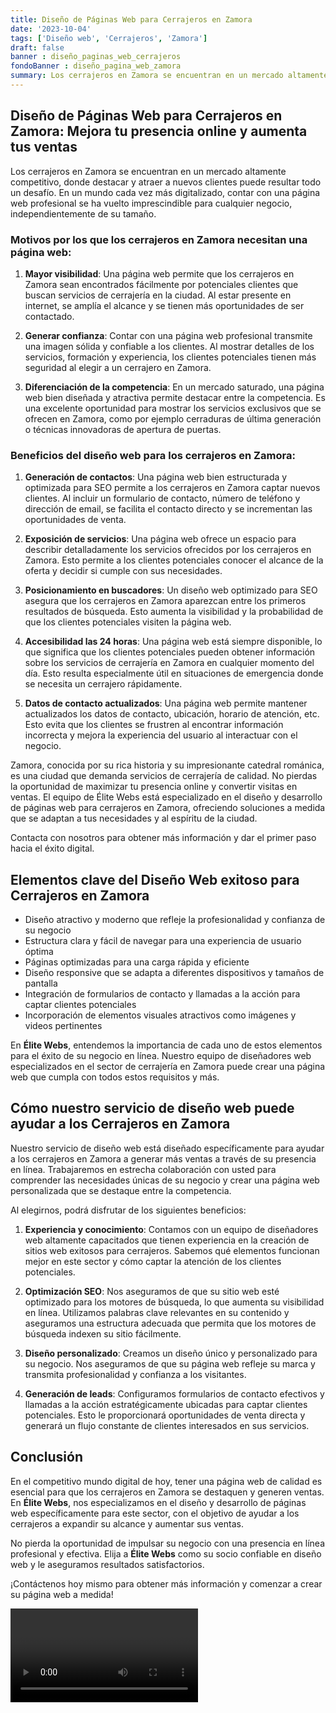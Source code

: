 ```yaml
---
title: Diseño de Páginas Web para Cerrajeros en Zamora
date: '2023-10-04'
tags: ['Diseño web', 'Cerrajeros', 'Zamora']
draft: false
banner : diseño_paginas_web_cerrajeros
fondoBanner : diseño_pagina_web_zamora
summary: Los cerrajeros en Zamora se encuentran en un mercado altamente competitivo, donde destacar y atraer a nuevos clientes puede resultar todo un desafío. En un mundo cada vez más digitalizado, contar con una página web profesional se ha vuelto imprescindible para cualquier negocio, independientemente de su tamaño.
---
```


## Diseño de Páginas Web para Cerrajeros en Zamora: Mejora tu presencia online y aumenta tus ventas

Los cerrajeros en Zamora se encuentran en un mercado altamente competitivo, donde destacar y atraer a nuevos clientes puede resultar todo un desafío. En un mundo cada vez más digitalizado, contar con una página web profesional se ha vuelto imprescindible para cualquier negocio, independientemente de su tamaño.

### Motivos por los que los cerrajeros en Zamora necesitan una página web:

1. **Mayor visibilidad**: Una página web permite que los cerrajeros en Zamora sean encontrados fácilmente por potenciales clientes que buscan servicios de cerrajería en la ciudad. Al estar presente en internet, se amplía el alcance y se tienen más oportunidades de ser contactado.

2. **Generar confianza**: Contar con una página web profesional transmite una imagen sólida y confiable a los clientes. Al mostrar detalles de los servicios, formación y experiencia, los clientes potenciales tienen más seguridad al elegir a un cerrajero en Zamora.

3. **Diferenciación de la competencia**: En un mercado saturado, una página web bien diseñada y atractiva permite destacar entre la competencia. Es una excelente oportunidad para mostrar los servicios exclusivos que se ofrecen en Zamora, como por ejemplo cerraduras de última generación o técnicas innovadoras de apertura de puertas.

### Beneficios del diseño web para los cerrajeros en Zamora:

1. **Generación de contactos**: Una página web bien estructurada y optimizada para SEO permite a los cerrajeros en Zamora captar nuevos clientes. Al incluir un formulario de contacto, número de teléfono y dirección de email, se facilita el contacto directo y se incrementan las oportunidades de venta.

2. **Exposición de servicios**: Una página web ofrece un espacio para describir detalladamente los servicios ofrecidos por los cerrajeros en Zamora. Esto permite a los clientes potenciales conocer el alcance de la oferta y decidir si cumple con sus necesidades.

3. **Posicionamiento en buscadores**: Un diseño web optimizado para SEO asegura que los cerrajeros en Zamora aparezcan entre los primeros resultados de búsqueda. Esto aumenta la visibilidad y la probabilidad de que los clientes potenciales visiten la página web.

4. **Accesibilidad las 24 horas**: Una página web está siempre disponible, lo que significa que los clientes potenciales pueden obtener información sobre los servicios de cerrajería en Zamora en cualquier momento del día. Esto resulta especialmente útil en situaciones de emergencia donde se necesita un cerrajero rápidamente.

5. **Datos de contacto actualizados**: Una página web permite mantener actualizados los datos de contacto, ubicación, horario de atención, etc. Esto evita que los clientes se frustren al encontrar información incorrecta y mejora la experiencia del usuario al interactuar con el negocio.

Zamora, conocida por su rica historia y su impresionante catedral románica, es una ciudad que demanda servicios de cerrajería de calidad. No pierdas la oportunidad de maximizar tu presencia online y convertir visitas en ventas. El equipo de Élite Webs está especializado en el diseño y desarrollo de páginas web para cerrajeros en Zamora, ofreciendo soluciones a medida que se adaptan a tus necesidades y al espíritu de la ciudad.

Contacta con nosotros para obtener más información y dar el primer paso hacia el éxito digital.

<GifSeo />

<Cta />

## Elementos clave del Diseño Web exitoso para Cerrajeros en Zamora

- Diseño atractivo y moderno que refleje la profesionalidad y confianza de su negocio
- Estructura clara y fácil de navegar para una experiencia de usuario óptima
- Páginas optimizadas para una carga rápida y eficiente
- Diseño responsive que se adapta a diferentes dispositivos y tamaños de pantalla
- Integración de formularios de contacto y llamadas a la acción para captar clientes potenciales
- Incorporación de elementos visuales atractivos como imágenes y videos pertinentes

En **Élite Webs**, entendemos la importancia de cada uno de estos elementos para el éxito de su negocio en línea. Nuestro equipo de diseñadores web especializados en el sector de cerrajería en Zamora puede crear una página web que cumpla con todos estos requisitos y más.

## Cómo nuestro servicio de diseño web puede ayudar a los Cerrajeros en Zamora

Nuestro servicio de diseño web está diseñado específicamente para ayudar a los cerrajeros en Zamora a generar más ventas a través de su presencia en línea. Trabajaremos en estrecha colaboración con usted para comprender las necesidades únicas de su negocio y crear una página web personalizada que se destaque entre la competencia.

Al elegirnos, podrá disfrutar de los siguientes beneficios:

1. **Experiencia y conocimiento**: Contamos con un equipo de diseñadores web altamente capacitados que tienen experiencia en la creación de sitios web exitosos para cerrajeros. Sabemos qué elementos funcionan mejor en este sector y cómo captar la atención de los clientes potenciales.

2. **Optimización SEO**: Nos aseguramos de que su sitio web esté optimizado para los motores de búsqueda, lo que aumenta su visibilidad en línea. Utilizamos palabras clave relevantes en su contenido y aseguramos una estructura adecuada que permita que los motores de búsqueda indexen su sitio fácilmente.

3. **Diseño personalizado**: Creamos un diseño único y personalizado para su negocio. Nos aseguramos de que su página web refleje su marca y transmita profesionalidad y confianza a los visitantes.

4. **Generación de leads**: Configuramos formularios de contacto efectivos y llamadas a la acción estratégicamente ubicadas para captar clientes potenciales. Esto le proporcionará oportunidades de venta directa y generará un flujo constante de clientes interesados en sus servicios.

## Conclusión

En el competitivo mundo digital de hoy, tener una página web de calidad es esencial para que los cerrajeros en Zamora se destaquen y generen ventas. En **Élite Webs**, nos especializamos en el diseño y desarrollo de páginas web específicamente para este sector, con el objetivo de ayudar a los cerrajeros a expandir su alcance y aumentar sus ventas.

No pierda la oportunidad de impulsar su negocio con una presencia en línea profesional y efectiva. Elija a **Élite Webs** como su socio confiable en diseño web y le aseguramos resultados satisfactorios.

¡Contáctenos hoy mismo para obtener más información y comenzar a crear su página web a medida!

<Video />

<CtaBot job='Cerrajeros' city='Zamora'/>

<Gmaps query='Zamora+españa+maps' />